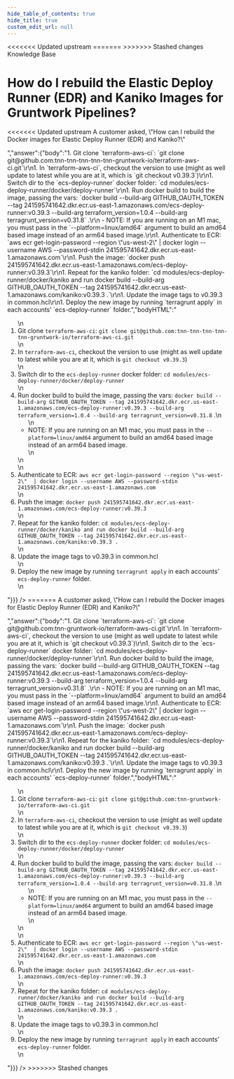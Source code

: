 ```yaml
---
hide_table_of_contents: true
hide_title: true
custom_edit_url: null
---
```



<head>
<<<<<<< Updated upstream
  <link rel="canonical" href="https://github.com/tnn-tnn-tnn-tnn-tnn-gruntwork-io/knowledge-base/discussions/45" />
=======
  <link rel="canonical" href="https://github.com/tnn-gruntwork-io/knowledge-base/discussions/45" />
>>>>>>> Stashed changes
</head>

<CenterLayout>
<span className="searchCategory">Knowledge Base</span>
<h1>How do I rebuild the Elastic Deploy Runner (EDR) and Kaniko Images for Gruntwork Pipelines?</h1>
<<<<<<< Updated upstream
<GitHub discussion={{"id":"D_kwDOF8slf84AN-XU","number":45,"author":{"login":"zackproser"},"title":"How do I rebuild the Elastic Deploy Runner (EDR) and Kaniko Images for Gruntwork Pipelines?","body":"A customer asked, \"How can I rebuild the Docker images for Elastic Deploy Runner (EDR) and Kaniko?\"\r\n\r\n","bodyHTML":"<p dir=\"auto\">A customer asked, \"How can I rebuild the Docker images for Elastic Deploy Runner (EDR) and Kaniko?\"</p>","answer":{"body":"1. Git clone `terraform-aws-ci`: `git clone git@github.com:tnn-tnn-tnn-tnn-tnn-gruntwork-io/terraform-aws-ci.git`\r\n1. In `terraform-aws-ci`, checkout the version to use (might as well update to latest while you are at it, which is `git checkout v0.39.3`)\r\n1. Switch dir to the `ecs-deploy-runner` docker folder: `cd modules/ecs-deploy-runner/docker/deploy-runner`\r\n1. Run docker build to build the image, passing the vars: `docker build --build-arg GITHUB_OAUTH_TOKEN --tag 241595741642.dkr.ecr.us-east-1.amazonaws.com/ecs-deploy-runner:v0.39.3 --build-arg terraform_version=1.0.4 --build-arg terragrunt_version=v0.31.8` .\r\n    - NOTE: If you are running on an M1 mac, you must pass in the `--platform=linux/amd64` argument to build an amd64 based image instead of an arm64 based image.\r\n1. Authenticate to ECR: `aws ecr get-login-password --region \"us-west-2\"  | docker login --username AWS --password-stdin 241595741642.dkr.ecr.us-east-1.amazonaws.com`\r\n1. Push the image: `docker push 241595741642.dkr.ecr.us-east-1.amazonaws.com/ecs-deploy-runner:v0.39.3`\r\n1. Repeat for the kaniko folder: `cd modules/ecs-deploy-runner/docker/kaniko and run docker build --build-arg GITHUB_OAUTH_TOKEN --tag 241595741642.dkr.ecr.us-east-1.amazonaws.com/kaniko:v0.39.3 .`\r\n1. Update the image tags to v0.39.3 in common.hcl\r\n1. Deploy the new image by running `terragrunt apply` in each accounts’ `ecs-deploy-runner` folder.","bodyHTML":"<ol dir=\"auto\">\n<li>Git clone <code class=\"notranslate\">terraform-aws-ci</code>: <code class=\"notranslate\">git clone git@github.com:tnn-tnn-tnn-tnn-tnn-gruntwork-io/terraform-aws-ci.git</code></li>\n<li>In <code class=\"notranslate\">terraform-aws-ci</code>, checkout the version to use (might as well update to latest while you are at it, which is <code class=\"notranslate\">git checkout v0.39.3</code>)</li>\n<li>Switch dir to the <code class=\"notranslate\">ecs-deploy-runner</code> docker folder: <code class=\"notranslate\">cd modules/ecs-deploy-runner/docker/deploy-runner</code></li>\n<li>Run docker build to build the image, passing the vars: <code class=\"notranslate\">docker build --build-arg GITHUB_OAUTH_TOKEN --tag 241595741642.dkr.ecr.us-east-1.amazonaws.com/ecs-deploy-runner:v0.39.3 --build-arg terraform_version=1.0.4 --build-arg terragrunt_version=v0.31.8</code> .\n<ul dir=\"auto\">\n<li>NOTE: If you are running on an M1 mac, you must pass in the <code class=\"notranslate\">--platform=linux/amd64</code> argument to build an amd64 based image instead of an arm64 based image.</li>\n</ul>\n</li>\n<li>Authenticate to ECR: <code class=\"notranslate\">aws ecr get-login-password --region \"us-west-2\"  | docker login --username AWS --password-stdin 241595741642.dkr.ecr.us-east-1.amazonaws.com</code></li>\n<li>Push the image: <code class=\"notranslate\">docker push 241595741642.dkr.ecr.us-east-1.amazonaws.com/ecs-deploy-runner:v0.39.3</code></li>\n<li>Repeat for the kaniko folder: <code class=\"notranslate\">cd modules/ecs-deploy-runner/docker/kaniko and run docker build --build-arg GITHUB_OAUTH_TOKEN --tag 241595741642.dkr.ecr.us-east-1.amazonaws.com/kaniko:v0.39.3 .</code></li>\n<li>Update the image tags to v0.39.3 in common.hcl</li>\n<li>Deploy the new image by running <code class=\"notranslate\">terragrunt apply</code> in each accounts’ <code class=\"notranslate\">ecs-deploy-runner</code> folder.</li>\n</ol>"}}} />
=======
<GitHub discussion={{"id":"D_kwDOF8slf84AN-XU","number":45,"author":{"login":"zackproser"},"title":"How do I rebuild the Elastic Deploy Runner (EDR) and Kaniko Images for Gruntwork Pipelines?","body":"A customer asked, \"How can I rebuild the Docker images for Elastic Deploy Runner (EDR) and Kaniko?\"\r\n\r\n","bodyHTML":"<p dir=\"auto\">A customer asked, \"How can I rebuild the Docker images for Elastic Deploy Runner (EDR) and Kaniko?\"</p>","answer":{"body":"1. Git clone `terraform-aws-ci`: `git clone git@github.com:tnn-gruntwork-io/terraform-aws-ci.git`\r\n1. In `terraform-aws-ci`, checkout the version to use (might as well update to latest while you are at it, which is `git checkout v0.39.3`)\r\n1. Switch dir to the `ecs-deploy-runner` docker folder: `cd modules/ecs-deploy-runner/docker/deploy-runner`\r\n1. Run docker build to build the image, passing the vars: `docker build --build-arg GITHUB_OAUTH_TOKEN --tag 241595741642.dkr.ecr.us-east-1.amazonaws.com/ecs-deploy-runner:v0.39.3 --build-arg terraform_version=1.0.4 --build-arg terragrunt_version=v0.31.8` .\r\n    - NOTE: If you are running on an M1 mac, you must pass in the `--platform=linux/amd64` argument to build an amd64 based image instead of an arm64 based image.\r\n1. Authenticate to ECR: `aws ecr get-login-password --region \"us-west-2\"  | docker login --username AWS --password-stdin 241595741642.dkr.ecr.us-east-1.amazonaws.com`\r\n1. Push the image: `docker push 241595741642.dkr.ecr.us-east-1.amazonaws.com/ecs-deploy-runner:v0.39.3`\r\n1. Repeat for the kaniko folder: `cd modules/ecs-deploy-runner/docker/kaniko and run docker build --build-arg GITHUB_OAUTH_TOKEN --tag 241595741642.dkr.ecr.us-east-1.amazonaws.com/kaniko:v0.39.3 .`\r\n1. Update the image tags to v0.39.3 in common.hcl\r\n1. Deploy the new image by running `terragrunt apply` in each accounts’ `ecs-deploy-runner` folder.","bodyHTML":"<ol dir=\"auto\">\n<li>Git clone <code class=\"notranslate\">terraform-aws-ci</code>: <code class=\"notranslate\">git clone git@github.com:tnn-gruntwork-io/terraform-aws-ci.git</code></li>\n<li>In <code class=\"notranslate\">terraform-aws-ci</code>, checkout the version to use (might as well update to latest while you are at it, which is <code class=\"notranslate\">git checkout v0.39.3</code>)</li>\n<li>Switch dir to the <code class=\"notranslate\">ecs-deploy-runner</code> docker folder: <code class=\"notranslate\">cd modules/ecs-deploy-runner/docker/deploy-runner</code></li>\n<li>Run docker build to build the image, passing the vars: <code class=\"notranslate\">docker build --build-arg GITHUB_OAUTH_TOKEN --tag 241595741642.dkr.ecr.us-east-1.amazonaws.com/ecs-deploy-runner:v0.39.3 --build-arg terraform_version=1.0.4 --build-arg terragrunt_version=v0.31.8</code> .\n<ul dir=\"auto\">\n<li>NOTE: If you are running on an M1 mac, you must pass in the <code class=\"notranslate\">--platform=linux/amd64</code> argument to build an amd64 based image instead of an arm64 based image.</li>\n</ul>\n</li>\n<li>Authenticate to ECR: <code class=\"notranslate\">aws ecr get-login-password --region \"us-west-2\"  | docker login --username AWS --password-stdin 241595741642.dkr.ecr.us-east-1.amazonaws.com</code></li>\n<li>Push the image: <code class=\"notranslate\">docker push 241595741642.dkr.ecr.us-east-1.amazonaws.com/ecs-deploy-runner:v0.39.3</code></li>\n<li>Repeat for the kaniko folder: <code class=\"notranslate\">cd modules/ecs-deploy-runner/docker/kaniko and run docker build --build-arg GITHUB_OAUTH_TOKEN --tag 241595741642.dkr.ecr.us-east-1.amazonaws.com/kaniko:v0.39.3 .</code></li>\n<li>Update the image tags to v0.39.3 in common.hcl</li>\n<li>Deploy the new image by running <code class=\"notranslate\">terragrunt apply</code> in each accounts’ <code class=\"notranslate\">ecs-deploy-runner</code> folder.</li>\n</ol>"}}} />
>>>>>>> Stashed changes

</CenterLayout>
  

<!-- ##DOCS-SOURCER-START
{
  "sourcePlugin": "github-discussions",
  "hash": "0ed6ae528f39606e6195162ad652d764"
}
##DOCS-SOURCER-END -->
